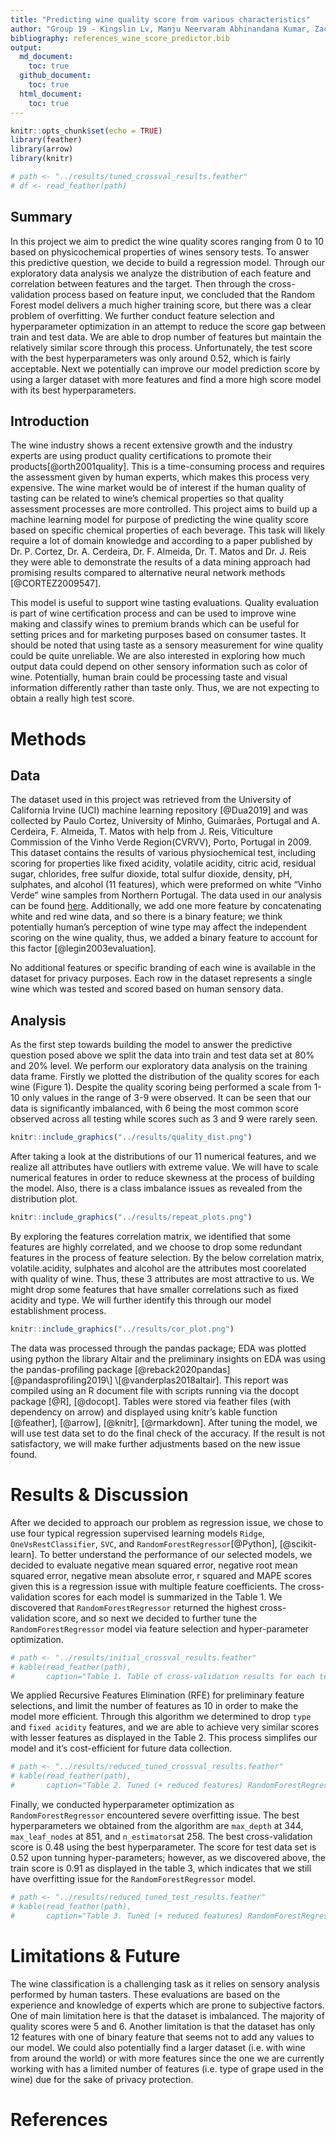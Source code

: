 ```yaml
---
title: "Predicting wine quality score from various characteristics"
author: "Group 19 - Kingslin Lv, Manju Neervaram Abhinandana Kumar, Zack Tang, Paval Levchenko"
bibliography: references_wine_score_predictor.bib
output: 
  md_document: 
    toc: true
  github_document:
    toc: true
  html_document: 
    toc: true
---
```


```r
knitr::opts_chunk$set(echo = TRUE)
library(feather)
library(arrow)
library(knitr)

# path <- "../results/tuned_crossval_results.feather"
# df <- read_feather(path)
```

## Summary

In this project we aim to predict the wine quality scores ranging from 0 to 10 based on physicochemical properties of wines sensory tests. To answer this predictive question, we decide to build a regression model. Through our exploratory data analysis we analyze the distribution of each feature and correlation between features and the target. Then through the cross-validation process based on feature input, we concluded that the Random Forest model delivers a much higher training score, but there was a clear problem of overfitting. We further conduct feature selection and hyperparameter optimization in an attempt to reduce the score gap between train and test data. We are able to drop number of features but maintain the relatively similar score through this process. Unfortunately, the test score with the best hyperparameters was only around 0.52, which is fairly acceptable. Next we potentially can improve our model prediction score by using a larger dataset with more features and find a more high score model with its best hyperparameters.

## Introduction

The wine industry shows a recent extensive growth and the industry experts are using product quality certifications to promote their products[@orth2001quality]. This is a time-consuming process and requires the assessment given by human experts, which makes this process very expensive. The wine market would be of interest if the human quality of tasting can be related to wine's chemical properties so that quality assessment processes are more controlled. This project aims to build up a machine learning model for purpose of predicting the wine quality score based on specific chemical properties of each beverage. This task will likely require a lot of domain knowledge and according to a paper published by Dr. P. Cortez, Dr. A. Cerdeira, Dr. F. Almeida, Dr. T. Matos and Dr. J. Reis they were able to demonstrate the results of a data mining approach had promising results compared to alternative neural network methods [@CORTEZ2009547].

This model is useful to support wine tasting evaluations. Quality evaluation is part of wine certification process and can be used to improve wine making and classify wines to premium brands which can be useful for setting prices and for marketing purposes based on consumer tastes. It should be noted that using taste as a sensory measurement for wine quality could be quite unreliable. We are also interested in exploring how much output data could depend on other sensory information such as color of wine. Potentially, human brain could be processing taste and visual information differently rather than taste only. Thus, we are not expecting to obtain a really high test score.

# Methods

## Data

The dataset used in this project was retrieved from the University of California Irvine (UCI) machine learning repository [@Dua2019] and was collected by Paulo Cortez, University of Minho, Guimarães, Portugal and A. Cerdeira, F. Almeida, T. Matos with help from J. Reis, Viticulture Commission of the Vinho Verde Region(CVRVV), Porto, Portugal in 2009. This dataset contains the results of various physiochemical test, including scoring for properties like fixed acidity, volatile acidity, citric acid, residual sugar, chlorides, free sulfur dioxide, total sulfur dioxide, density, pH, sulphates, and alcohol (11 features), which were preformed on white "Vinho Verde" wine samples from Northern Portugal. The data used in our analysis can be found [here](https://archive.ics.uci.edu/ml/datasets/wine+quality). Additionally, we add one more feature by concatenating white and red wine data, and so there is a binary feature; we think potentially human's perception of wine type may affect the independent scoring on the wine quality, thus, we added a binary feature to account for this factor [@legin2003evaluation].

No additional features or specific branding of each wine is available in the dataset for privacy purposes. Each row in the dataset represents a single wine which was tested and scored based on human sensory data.

## Analysis

As the first step towards building the model to answer the predictive question posed above we split the data into train and test data set at 80% and 20% level. We perform our exploratory data analysis on the training data frame. Firstly we plotted the distribution of the quality scores for each wine (Figure 1). Despite the quality scoring being performed a scale from 1-10 only values in the range of 3-9 were observed. It can be seen that our data is significantly imbalanced, with 6 being the most common score observed across all testing while scores such as 3 and 9 were rarely seen.

```r
knitr::include_graphics("../results/quality_dist.png")
```

After taking a look at the distributions of our 11 numerical features, and we realize all attributes have outliers with extreme value. We will have to scale numerical features in order to reduce skewness at the process of building the model. Also, there is a class imbalance issues as revealed from the distribution plot.

```r
knitr::include_graphics("../results/repeat_plots.png")
```

By exploring the features correlation matrix, we identified that some features are highly correlated, and we choose to drop some redundant features in the process of feature selection. By the below correlation matrix, volatile.acidity, sulphates and alcohol are the attributes most coorelated with quality of wine. Thus, these 3 attributes are most attractive to us. We might drop some features that have smaller correlations such as fixed acidity and type. We will further identify this through our model establishment process.

```r
knitr::include_graphics("../results/cor_plot.png")
```

The data was processed through the pandas package; EDA was plotted using python the library Altair and the preliminary insights on EDA was using the pandas-profiling package [@reback2020pandas] [@pandasprofiling2019\] \[@vanderplas2018altair]. This report was compiled using an R document file with scripts running via the docopt package [@R], [@docopt]. Tables were stored via feather files (with dependency on arrow) and displayed using knitr's kable function [@feather], [@arrow], [@knitr], [@rmarkdown]. After tuning the model, we will use test data set to do the final check of the accuracy. If the result is not satisfactory, we will make further adjustments based on the new issue found.

# Results & Discussion

After we decided to approach our problem as regression issue, we chose to use four typical regression supervised learning models `Ridge`, `OneVsRestClassifier`, `SVC`, and `RandomForestRegressor`[@Python], [@scikit-learn]. To better understand the performance of our selected models, we decided to evaluate negative mean squared error, negative root mean squared error, negative mean absolute error, r squared and MAPE scores given this is a regression issue with multiple feature coefficients. The cross-validation scores for each model is summarized in the Table 1. We discovered that `RandomForestRegressor` returned the highest cross-validation score, and so next we decided to further tune the `RandomForestRegressor` model via feature selection and hyper-parameter optimization.

```r
# path <- "../results/initial_crossval_results.feather"
# kable(read_feather(path),
#       caption="Table 1. Table of cross-validation results for each tested model")
```

We applied Recursive Features Elimination (RFE) for preliminary feature selections, and limit the number of features as 10 in order to make the model more efficient. Through this algorithm we determined to drop `type` and `fixed acidity` features, and we are able to achieve very similar scores with lesser features as displayed in the Table 2. This process simplifes our model and it's cost-efficient for future data collection.

```r
# path <- "../results/reduced_tuned_crossval_results.feather"
# kable(read_feather(path),
#       caption="Table 2. Tuned (+ reduced features) RandomForestRegressor Cross-validation training results.")
```

Finally, we conducted hyperparameter optimization as `RandomForestRegressor` encountered severe overfitting issue. The best hyperparameters we obtained from the algorithm are `max_depth` at 344, `max_leaf_nodes` at 851, and `n_estimators`at 258. The best cross-validation score is 0.48 using the best hyperparameter. The score for test data set is 0.52 upon tunning hyper-parameters; however, as we discovered above, the train score is 0.91 as displayed in the table 3, which indicates that we still have overfitting issue for the `RandomForestRegressor` model.

```r
# path <- "../results/reduced_tuned_test_results.feather"
# kable(read_feather(path),
#       caption="Table 3. Tuned (+ reduced features) RandomForestRegressor model test results.")
```

# Limitations & Future

The wine classification is a challenging task as it relies on sensory analysis performed by human tasters. These evaluations are based on the experience and knowledge of experts which are prone to subjective factors. One of main limitation here is that the dataset is imbalanced. The majority of quality scores were 5 and 6. Another limitation is that the dataset has only 12 features with one of binary feature that seems not to add any values to our model. We could also potentially find a larger dataset (i.e. with wine from around the world) or with more features since the one we are currently working with has a limited number of features (i.e. type of grape used in the wine) due for the sake of privacy protection.

# References
